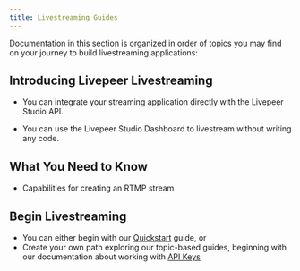 ```yaml
---
title: Livestreaming Guides
---
```


Documentation in this section is organized in order of topics you may find on your journey to build livestreaming applications:

## Introducing Livepeer Livestreaming

- You can integrate your streaming application directly with the Livepeer Studio API.

- You can use the Livepeer Studio Dashboard to livestream without writing any
  code.

## What You Need to Know

- Capabilities for creating an RTMP stream

## Begin Livestreaming

- You can either begin with our [Quickstart](/guides) guide, or
- Create your own path exploring our topic-based guides, beginning with our documentation about working with [API Keys](guides/api-key)
